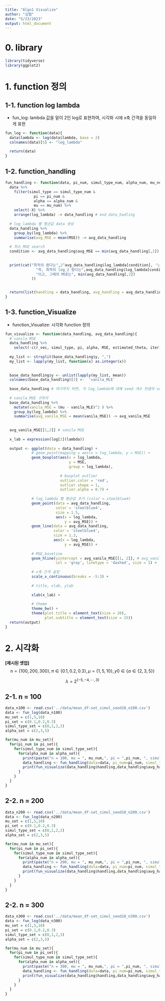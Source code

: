 ```yaml
---
title: "Algo1 Visualize"
author: "김협"
date: "5/23/2023"
output: html_document
---
```


# 0. library

```r
library(tidyverse)
library(ggplot2)
```

# 1. function 정의

## 1-1. function log lambda

-   fun_log: lambda 값을 밑이 2인 log로 표현하여, 시각화 시에 x축 간격을 동일하게 표현

```r
fun_log <- function(data){
  data$lambda <- log(data$lambda, base = 2)
  colnames(data)[5] <- "log_lambda"
  
  return(data)
}
```

## 1-2. function_handling

```r
fun_handling <- function(data, pi_num, simul_type_num, alpha_num, mu_num){
  data %>% 
    filter(simul_type == simul_type_num &
             pi == pi_num &
             alpha == alpha_num &
             mu == mu_num) %>% 
    select(-X) %>% 
    arrange(log_lambda) -> data_handling # end data_hadling
  
  # log_lambda 별 평균값 data 생성
  data_handling %>% 
    group_by(log_lambda) %>% 
    summarise(avg_MSE = mean(MSE)) -> avg_data_handling
  
  # 최소 MSE search
  condition <- avg_data_handling$avg_MSE == min(avg_data_handling[,2])
  
  
  print(cat("최적의 람다는",2^avg_data_handling$log_lambda[condition], '\n',
              "즉, 최적의 log_2 람다는",avg_data_handling$log_lambda[condition],'\n',
              "이고, 그때의 MSE는", min(avg_data_handling[,2])
            ))

  
  return(list(handling = data_handling, avg_handling = avg_data_handling))
}
```

## 1-3. function_Visualize

-   function_Visualize: 시각화 function 정의

```r
fun_visualize <- function(data_handling, avg_data_handling){
  # vanila MSE
  data_handling %>% 
    select(-c(r_vec, simul_type, pi, alpha, MSE, estimated_theta, iter)) -> base_data_handling
  
  my_list <- strsplit(base_data_handling$y, ",")
  my_list <- lapply(my_list, function(x) as.integer(x))
  
  
  base_data_handling$y <- unlist(lapply(my_list, mean))
  colnames(base_data_handling)[3] <-  'vanila_MLE'
  
  base_data_handling # 여기까지 하면, 각 log_lambda에 대해 seed 개수 만큼의 vanila_MLE 계산 완료
  
  # vanila_MSE 구하자
  base_data_handling %>% 
    mutate(vanila_MSE = (mu - vanila_MLE)^2 ) %>% 
    group_by(log_lambda) %>% 
    summarise(avg_vanila_MSE = mean(vanila_MSE)) -> avg_vanila_MSE
  
  
  avg_vanila_MSE[[1,2]] # vanila MSE
  
  x_lab = expression(log[2](lambda))
  
  output <- ggplot(data = data_handling) +
            # geom_point(mapping = aes(x = log_lambda, y = MSE)) +
            geom_boxplot(aes(x = log_lambda,
                             y = MSE,
                             group = log_lambda),
                         
                         # boxplot outlier 
                         outlier.color = 'red',
                         outlier.shape = 1,
                         outlier.alpha = 0.7) +
            
            # log_lambda 별 평균값 추가 (color = steelblue4)
            geom_point(data = avg_data_handling,
                       color = 'steelblue4',
                       size = 1.5,
                       aes(x = log_lambda,
                           y = avg_MSE)) +
            geom_line(data = avg_data_handling,
                      color = 'steelblue4', 
                      size = 1.3,
                      aes(x = log_lambda,
                           y = avg_MSE)) +
            
            # MSE_baseline  
            geom_hline(yintercept = avg_vanila_MSE[[1, 2]], # avg_vanila_MSE 뒤의 인덱스는 중요하지 않음
                       col = 'gray', linetype = 'dashed', size = 1) +
            
            # x축 간격 설정
            scale_x_continuous(breaks = -5:3) +
            
            # title, xlab, ylab
            
            xlab(x_lab) +
            
            # theme
            theme_bw() +
          	theme(plot.title = element_text(size = 20),
          	      plot.subtitle = element_text(size = 15))
  return(output)
}
```

# 2. 시각화
**[제시된 셋업]**
$$n = \{100,200,300\}, \pi \in \{0.1, 0.2, 0.3\},\mu = \{1, 5, 10\}, y0 \in \{\alpha \in \{2,3,5\}\}$$

$$\lambda = 2^{\{-5,-4, \cdots ,3\}}$$

## 2-1. n = 100


```r
data_n100 <- read.csv('../data/mean_df-set_simul_seed10_n100.csv')
data <- fun_log(data_n100)
mu_set = c(1,5,10)
pi_set = c(0.1,0.2,0.3)
simul_type_set = c(0,1,2,3)
alpha_set = c(2,3,5)

for(mu_num in mu_set){
  for(pi_num in pi_set){
    for(simul_type_num in simul_type_set){
      for(alpha_num in alpha_set){
        print(paste("n = 100, mu = ", mu_num,", pi = ",pi_num, ", simul_type = ", simul_type_num,", alpha = ", alpha_num))
        data_handling <- fun_handling(data=data, pi_num=pi_num, simul_type_num=simul_type_num, alpha_num=alpha_num,mu_num = mu_num)
        print(fun_visualize(data_handling$handling,data_handling$avg_handling))
      }
    }
  }
}

```
## 2-2. n = 200

```r
data_n200 <- read.csv('../data/mean_df-set_simul_seed10_n200.csv')
data <- fun_log(data_n200)
mu_set = c(1,5,10)
pi_set = c(0.1,0.2,0.3)
simul_type_set = c(0,1,2,3)
alpha_set = c(2,3,5)

for(mu_num in mu_set){
  for(pi_num in pi_set){
    for(simul_type_num in simul_type_set){
      for(alpha_num in alpha_set){
        print(paste("n = 200, mu = ", mu_num,", pi = ",pi_num, ", simul_type = ", simul_type_num,", alpha = ", alpha_num))
        data_handling <- fun_handling(data=data, pi_num=pi_num, simul_type_num=simul_type_num, alpha_num=alpha_num,mu_num = mu_num)
        print(fun_visualize(data_handling$handling,data_handling$avg_handling))
      }
    }
  }
}

```

## 2-2. n = 300

```r
data_n300 <- read.csv('../data/mean_df-set_simul_seed10_n300.csv')
data <- fun_log(data_n300)
mu_set = c(1,5,10)
pi_set = c(0.1,0.2,0.3)
simul_type_set = c(0,1,2,3)
alpha_set = c(2,3,5)

for(mu_num in mu_set){
  for(pi_num in pi_set){
    for(simul_type_num in simul_type_set){
      for(alpha_num in alpha_set){
        print(paste("n = 300, mu = ", mu_num,", pi = ",pi_num, ", simul_type = ", simul_type_num,", alpha = ", alpha_num))
        data_handling <- fun_handling(data=data, pi_num=pi_num, simul_type_num=simul_type_num, alpha_num=alpha_num,mu_num = mu_num)
        print(fun_visualize(data_handling$handling,data_handling$avg_handling))
      }
    }
  }
}

```